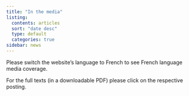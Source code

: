 ```yaml
---
title: "In the media"
listing:
  contents: articles
  sort: "date desc"
  type: default
  categories: true
sidebar: news
---
```


Please switch the website's language to French to see French language media coverage.

For the full texts (in a downloadable PDF) please click on the respective posting.